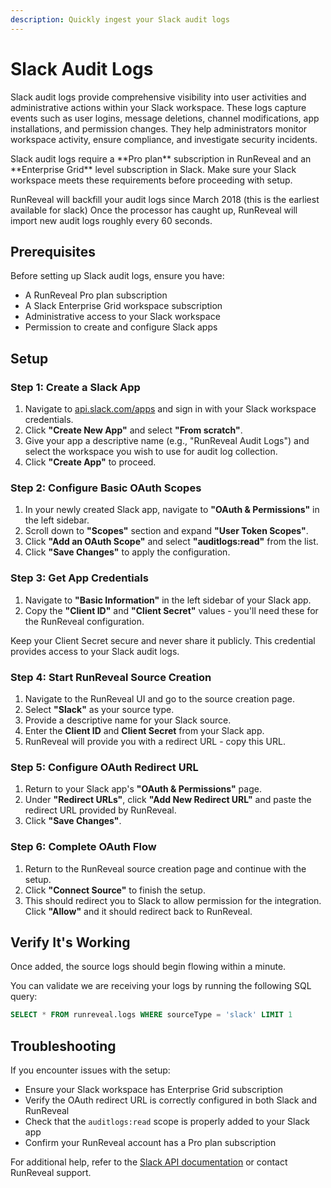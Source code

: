 ```yaml
---
description: Quickly ingest your Slack audit logs
---
```


# Slack Audit Logs

Slack audit logs provide comprehensive visibility into user activities and administrative actions within your Slack workspace. These logs capture events such as user logins, message deletions, channel modifications, app installations, and permission changes. They help administrators monitor workspace activity, ensure compliance, and investigate security incidents.

<Callout type="warning">
Slack audit logs require a **Pro plan** subscription in RunReveal and an **Enterprise Grid** level subscription in Slack. Make sure your Slack workspace meets these requirements before proceeding with setup.
</Callout>

RunReveal will backfill your audit logs since March 2018 (this is the earliest available for slack) Once the processor has caught up, RunReveal will import new audit logs roughly every 60 seconds.

## Prerequisites

Before setting up Slack audit logs, ensure you have:

- A RunReveal Pro plan subscription
- A Slack Enterprise Grid workspace subscription
- Administrative access to your Slack workspace
- Permission to create and configure Slack apps

## Setup

### Step 1: Create a Slack App

1. Navigate to [api.slack.com/apps](https://api.slack.com/apps) and sign in with your Slack workspace credentials.
2. Click **"Create New App"** and select **"From scratch"**.
3. Give your app a descriptive name (e.g., "RunReveal Audit Logs") and select the workspace you wish to use for audit log collection.
4. Click **"Create App"** to proceed.

### Step 2: Configure Basic OAuth Scopes

1. In your newly created Slack app, navigate to **"OAuth & Permissions"** in the left sidebar.
2. Scroll down to **"Scopes"** section and expand **"User Token Scopes"**.
3. Click **"Add an OAuth Scope"** and select **"auditlogs:read"** from the list.
4. Click **"Save Changes"** to apply the configuration.

### Step 3: Get App Credentials

1. Navigate to **"Basic Information"** in the left sidebar of your Slack app.
2. Copy the **"Client ID"** and **"Client Secret"** values - you'll need these for the RunReveal configuration.

<Callout type="info">
Keep your Client Secret secure and never share it publicly. This credential provides access to your Slack audit logs.
</Callout>

### Step 4: Start RunReveal Source Creation

1. Navigate to the RunReveal UI and go to the source creation page.
2. Select **"Slack"** as your source type.
3. Provide a descriptive name for your Slack source.
4. Enter the **Client ID** and **Client Secret** from your Slack app.
5. RunReveal will provide you with a redirect URL - copy this URL.

### Step 5: Configure OAuth Redirect URL

1. Return to your Slack app's **"OAuth & Permissions"** page.
2. Under **"Redirect URLs"**, click **"Add New Redirect URL"** and paste the redirect URL provided by RunReveal.
3. Click **"Save Changes"**.

### Step 6: Complete OAuth Flow

1. Return to the RunReveal source creation page and continue with the setup.
2. Click **"Connect Source"** to finish the setup.
3. This should redirect you to Slack to allow permission for the integration. Click **"Allow"** and it should redirect back to RunReveal.


## Verify It's Working

Once added, the source logs should begin flowing within a minute.

You can validate we are receiving your logs by running the following SQL query:

```sql
SELECT * FROM runreveal.logs WHERE sourceType = 'slack' LIMIT 1
```

## Troubleshooting

If you encounter issues with the setup:

- Ensure your Slack workspace has Enterprise Grid subscription
- Verify the OAuth redirect URL is correctly configured in both Slack and RunReveal
- Check that the `auditlogs:read` scope is properly added to your Slack app
- Confirm your RunReveal account has a Pro plan subscription

For additional help, refer to the [Slack API documentation](https://api.slack.com/apis) or contact RunReveal support.
